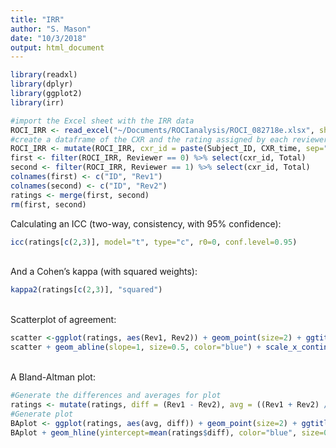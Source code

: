 ```yaml
---
title: "IRR"
author: "S. Mason"
date: "10/3/2018"
output: html_document
---
```

```r
library(readxl)
library(dplyr)
library(ggplot2)
library(irr)
```
```r
#import the Excel sheet with the IRR data
ROCI_IRR <- read_excel("~/Documents/ROCIanalysis/ROCI_082718e.xlsx", sheet = "IRR_2", col_types = c("numeric", "text", "numeric", "date", "text", "numeric", "numeric", "numeric", "numeric", "numeric"))
#create a dataframe of the CXR and the rating assigned by each reviewer
ROCI_IRR <- mutate(ROCI_IRR, cxr_id = paste(Subject_ID, CXR_time, sep=""))
first <- filter(ROCI_IRR, Reviewer == 0) %>% select(cxr_id, Total)
second <- filter(ROCI_IRR, Reviewer == 1) %>% select(cxr_id, Total)
colnames(first) <- c("ID", "Rev1")
colnames(second) <- c("ID", "Rev2")
ratings <- merge(first, second)
rm(first, second)
```
Calculating an ICC (two-way, consistency, with 95% confidence):
```r
icc(ratings[c(2,3)], model="t", type="c", r0=0, conf.level=0.95)
```
<br>And a Cohen's kappa (with squared weights):
```r
kappa2(ratings[c(2,3)], "squared")
```
<br>Scatterplot of agreement:
```r
scatter <-ggplot(ratings, aes(Rev1, Rev2)) + geom_point(size=2) + ggtitle("Scatterplot of Agreement between Reviewers") + xlab("Reviewer 1 score") + ylab("Reviewer 2 score")
scatter + geom_abline(slope=1, size=0.5, color="blue") + scale_x_continuous(breaks=seq(0,16,2)) + scale_y_continuous(breaks=seq(0,16,2))
```
<br>A Bland-Altman plot:
```r
#Generate the differences and averages for plot
ratings <- mutate(ratings, diff = (Rev1 - Rev2), avg = ((Rev1 + Rev2) / 2))
#Generate plot
BAplot <- ggplot(ratings, aes(avg, diff)) + geom_point(size=2) + ggtitle("Bland-Altman Plot of Inter-rater Reliability") + xlab("Average") + ylab("Difference")
BAplot + geom_hline(yintercept=mean(ratings$diff), color="blue", size=0.5) + geom_hline(yintercept=mean(ratings$diff) - 1.96*sd(ratings$diff), color="red", size=0.5) + geom_hline(yintercept=mean(ratings$diff) + 1.96*sd(ratings$diff), color="red", size=0.5)
```


